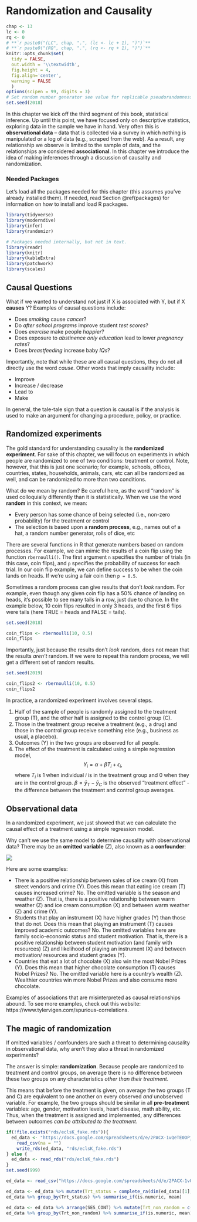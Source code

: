 # Randomization and Causality {#causality}

```r
chap <- 13
lc <- 0
rq <- 0
# **`r paste0("(LC", chap, ".", (lc <- lc + 1), ")")`**
# **`r paste0("(RQ", chap, ".", (rq <- rq + 1), ")")`**
knitr::opts_chunk$set(
  tidy = FALSE,
  out.width = '\\textwidth',
  fig.height = 4,
  fig.align='center',
  warning = FALSE
  )
options(scipen = 99, digits = 3)
# Set random number generator see value for replicable pseudorandomness.
set.seed(2018)
```

In this chapter we kick off the third segment of this book, statistical inference. Up until this point, we have focused only on descriptive statistics, exploring data in the sample we have in hand. Very often this is **observational data** – data that is collected via a survey in which nothing is manipulated or a log of data (e.g., scraped from the web). As a result, any relationship we observe is limited to the sample of data, and the relationships are considered **associational**. In this chapter we introduce the idea of making inferences through a discussion of causality and randomization. 

### Needed Packages {-}

Let’s load all the packages needed for this chapter (this assumes you’ve already installed them). If needed, read Section \@ref(packages) for information on how to install and load R packages.

```r
library(tidyverse)
library(moderndive)
library(infer)
library(randomizr)
```

```r
# Packages needed internally, but not in text.
library(readr)
library(knitr)
library(kableExtra)
library(patchwork)
library(scales)
```

## Causal Questions {#causal-questions}

What if we wanted to understand not just if X is associated with Y, but if X **causes** Y? Examples of causal questions include:

*	Does *smoking* cause *cancer*?
*	Do *after school programs* improve student *test scores*?
*	Does *exercise* make people *happier*?
*	Does exposure to *abstinence only education* lead to lower *pregnancy rates*?
*	Does *breastfeeding* increase baby *IQs*?

Importantly, note that while these are all causal questions, they do not all directly use the word *cause*. Other words that imply causality include:

* Improve
* Increase / decrease
* Lead to
* Make

In general, the tale-tale sign that a question is causal is if the analysis is used to make an argument for changing a procedure, policy, or practice. 

## Randomized experiments {#randomized-experiments}

The gold standard for understanding causality is the **randomized experiment**. For sake of this chapter, we will focus on experiments in which people are randomized to one of two conditions: treatment or control. Note, however, that this is just one scenario; for example, schools, offices, countries, states, households, animals, cars, etc can all be randomized as well, and can be randomized to more than two conditions. 

What do we mean by random? Be careful here, as the word “random” is used colloquially differently than it is statistically. When we use the word **random** in this context, we mean:

* Every person has some chance of being selected (i.e., non-zero probability) for the treatment or control
* The selection is based upon a **random process**, e.g., names out of a hat, a random number generator, rolls of dice, etc

There are several functions in R that generate numbers based on random processes. For example, we can mimic the results of a coin flip using the function `rbernoulli()`. The first argument `n` specifies the number of trials (in this case, coin flips), and `p` specifies the probability of success for each trial. In our coin flip example, we can define success to be when the coin lands on heads. If we're using a fair coin then `p = 0.5`. 

Sometimes a random process can give results that don't *look* random. For example, even though any given coin flip has a 50% chance of landing on heads, it's possible to see many tails in a row, just due to chance. In the example below, 10 coin flips resulted in only 3 heads, and the first 6 flips were tails (here TRUE = heads and FALSE = tails). 
```r
set.seed(2018)
```
```r
coin_flips <- rbernoulli(10, 0.5)
coin_flips
```
Importantly, just because the results don't *look* random, does not mean that the results *aren't* random. If we were to repeat this random process, we will get a different set of random results. 
```r
set.seed(2019)
```
```r
coin_flips2 <- rbernoulli(10, 0.5)
coin_flips2
```

In practice, a randomized experiment involves several steps. 

1.	Half of the sample of people is randomly assigned to the treatment group (T), and the other half is assigned to the control group (C). 
2.	Those in the treatment group receive a treatment (e.g., a drug) and those in the control group receive something else (e.g., business as usual, a placebo). 
3.	Outcomes (Y) in the two groups are observed for all people.
4.	The effect of the treatment is calculated using a simple regression model,
$$Y_i = \alpha + \beta T_i + \epsilon_i,$$
where $T_i$ is 1 when individual $i$ is in the treatment group and 0 when they are in the control group. $\beta = \bar{y}_T - \bar{y}_C$ is the observed "treatment effect" - the difference between the treatment and control group averages. 

## Observational data {#observational-data}

In a randomized experiment, we just showed that we can calculate the causal effect of a treatment using a simple regression model. 

Why can’t we use the same model to determine causality with observational data? There may be an **omitted variable** (Z), also known as a **confounder**:

![](confounder.png)

Here are some examples:

* There is a positive relationship between sales of ice cream (X) from street vendors and crime (Y). Does this mean that eating ice cream (T) causes increased crime? No. The omitted variable is the season and weather (Z). That is, there is a positive relationship between warm weather (Z) and ice cream consumption (X) and between warm weather (Z) and crime (Y).
* Students that play an instrument (X) have higher grades (Y) than those that do not. Does this mean that playing an instrument (T) causes improved academic outcomes? No. The omitted variables here are family socio-economic status and student motivation. That is, there is a positive relationship between student motivation (and family with resources) (Z) and likelihood of playing an instrument (X) and between motivation/ resources and student grades (Y). 
* Countries that eat a lot of chocolate (X) also win the most Nobel Prizes (Y). Does this mean that higher chocolate consumption (T) causes Nobel Prizes? No. The omitted variable here is a country's wealth (Z). Wealthier countries win more Nobel Prizes and also consume more chocolate. 

Examples of associations that are misinterpreted as causal relationships abound. To see more examples, check out this website: https://www.tylervigen.com/spurious-correlations. 

## The magic of randomization

If omitted variables / confounders are such a threat to determining causality in observational data, why aren’t they also a threat in randomized experiments?

The answer is simple: **randomization**. Because people are randomized to treatment and control groups, on average there is no difference between these two groups on any characteristics *other than their treatment*. 

This means that before the treatment is given, on average the two groups (T and C) are equivalent to one another on every observed *and* unobserved variable. For example, the two groups should be similar in all **pre-treatment** variables: age, gender, motivation levels, heart disease, math ability, etc. Thus, when the treatment is assigned and implemented, any differences between outcomes *can be attributed to the treatment*. 

```r
if(!file.exists("rds/eclsK_fake.rds")){
  ed_data <- "https://docs.google.com/spreadsheets/d/e/2PACX-1vQeTE0OPjv8F4YhV1f_YGXVA5fT7kt3CN9qqamQNZV5uLOTvBHDSW7uxn5PL9_JeA/pub?gid=833804186&single=true&output=csv" %>%
    read_csv(na = "")
    write_rds(ed_data, "rds/eclsK_fake.rds")
} else {
  ed_data <- read_rds("rds/eclsK_fake.rds")
}
set.seed(999) 
```

```r
ed_data <- read_csv("https://docs.google.com/spreadsheets/d/e/2PACX-1vQeTE0OPjv8F4YhV1f_YGXVA5fT7kt3CN9qqamQNZV5uLOTvBHDSW7uxn5PL9_JeA/pub?gid=833804186&single=true&output=csv")

ed_data <- ed_data %>% mutate(Trt_status = complete_ra(dim(ed_data)[1], num_arms = 2))
ed_data %>% group_by(Trt_status) %>% summarise_if(is.numeric, mean)

ed_data <- ed_data %>% arrange(SES_CONT) %>% mutate(Trt_non_random = c(rep("T1", 168), rep("T2", 167)))
ed_data %>% group_by(Trt_non_random) %>% summarise_if(is.numeric, mean)                                           
```



